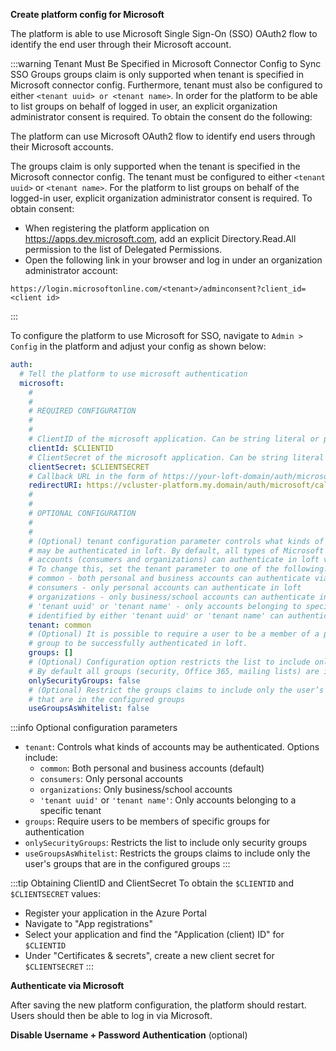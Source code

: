 
<Flow id="sso-ms">
<Step>

**Create platform config for Microsoft**

The platform is able to use Microsoft Single Sign-On (SSO) OAuth2 flow to
identify the end user through their Microsoft account.

:::warning Tenant Must Be Specified in Microsoft Connector Config to Sync SSO Groups
groups claim is only supported when tenant is specified in Microsoft connector
config. Furthermore, tenant must also be configured to either `<tenant uuid> or
<tenant name>`. In order for the platform to be able to list groups on behalf of logged in user, an explicit organization administrator consent is required. To obtain the consent do the following:

The platform can use Microsoft OAuth2 flow to identify end users through their Microsoft accounts.

The groups claim is only supported when the tenant is specified in the Microsoft connector config. The tenant must be configured to either `<tenant uuid>` or `<tenant name>`. For the platform to list groups on behalf of the logged-in user, explicit organization administrator consent is required. To obtain consent:

- When registering the platform application on https://apps.dev.microsoft.com, add an explicit Directory.Read.All permission to the list of Delegated Permissions.
- Open the following link in your browser and log in under an organization administrator account:

`https://login.microsoftonline.com/<tenant>/adminconsent?client_id=<client id>`

:::

To configure the platform to use Microsoft for SSO, navigate to `Admin > Config` in the platform and adjust your config as shown below:

```yaml title="Microsoft SSO configuration"
auth:
  # Tell the platform to use microsoft authentication
  microsoft:
    #
    #
    # REQUIRED CONFIGURATION
    #
    #
    # ClientID of the microsoft application. Can be string literal or pulled from the environment.
    clientId: $CLIENTID
    # ClientSecret of the microsoft application. Can be string literal or pulled from the environment.
    clientSecret: $CLIENTSECRET
    # Callback URL in the form of https://your-loft-domain/auth/microsoft/callback
    redirectURI: https://vcluster-platform.my.domain/auth/microsoft/callback
    #
    #
    # OPTIONAL CONFIGURATION
    #
    #
    # (Optional) tenant configuration parameter controls what kinds of accounts
    # may be authenticated in loft. By default, all types of Microsoft
    # accounts (consumers and organizations) can authenticate in loft via Microsoft.
    # To change this, set the tenant parameter to one of the following:
    # common - both personal and business accounts can authenticate via Microsoft (default)
    # consumers - only personal accounts can authenticate in loft
    # organizations - only business/school accounts can authenticate in loft
    # 'tenant uuid' or 'tenant name' - only accounts belonging to specific tenant
    # identified by either 'tenant uuid' or 'tenant name' can authenticate in loft
    tenant: common
    # (Optional) It is possible to require a user to be a member of a particular
    # group to be successfully authenticated in loft.
    groups: []
    # (Optional) Configuration option restricts the list to include only security groups.
    # By default all groups (security, Office 365, mailing lists) are included.
    onlySecurityGroups: false
    # (Optional) Restrict the groups claims to include only the user’s groups
    # that are in the configured groups
    useGroupsAsWhitelist: false
```

:::info Optional configuration parameters
- `tenant`: Controls what kinds of accounts may be authenticated. Options include:
  - `common`: Both personal and business accounts (default)
  - `consumers`: Only personal accounts
  - `organizations`: Only business/school accounts
  - `'tenant uuid'` or `'tenant name'`: Only accounts belonging to a specific tenant
- `groups`: Require users to be members of specific groups for authentication
- `onlySecurityGroups`: Restricts the list to include only security groups
- `useGroupsAsWhitelist`: Restricts the groups claims to include only the user's groups that are in the configured groups
:::

:::tip Obtaining ClientID and ClientSecret
To obtain the `$CLIENTID` and `$CLIENTSECRET` values:
- Register your application in the Azure Portal
- Navigate to "App registrations"
- Select your application and find the "Application (client) ID" for `$CLIENTID`
- Under "Certificates & secrets", create a new client secret for `$CLIENTSECRET`
:::

</Step>
<Step>

**Authenticate via Microsoft**

After saving the new platform configuration, the platform should restart. Users should then be able to log in via Microsoft.

</Step>
<Step>

**Disable Username + Password Authentication** (optional)

<DisablePasswordAuthPartial/>
</Step>
</Flow>
